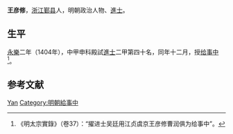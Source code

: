{{Otheruses|other=名为王彦修的其他人物|王哲 (永樂進士)}}

'''王彦修'''，[[浙江|浙江]][[鄞县|鄞县]]人，明朝政治人物、[[進士|進士]]。

== 生平 ==
[[永乐_(明朝)|永樂]]二年（1404年），中甲申科殿試[[進士|進士]]二甲第四十名，同年十二月，授[[给事中|给事中]]<ref>《明太宗實錄》（卷37）：“擢进士吴廷用江贞虞京王彦修曹润俱为给事中”。</ref>。

==参考文献==
{{Reflist}}

{{永樂二年甲申科殿試金榜}}

{{Authority control}}

{{DEFAULTSORT:Wang王}}
[[Category:王姓|Yan]]
[[Category:明朝給事中|Category:明朝給事中]]


{{明朝人物小作品}}